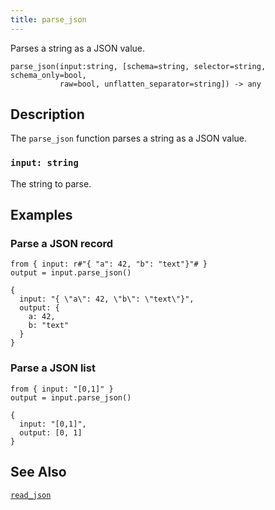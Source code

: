 ```yaml
---
title: parse_json
---
```


Parses a string as a JSON value.

```tql
parse_json(input:string, [schema=string, selector=string, schema_only=bool,
           raw=bool, unflatten_separator=string]) -> any
```

## Description

The `parse_json` function parses a string as a JSON value.

### `input: string`

The string to parse.


<ParsingOptions />

## Examples

### Parse a JSON record

```tql
from { input: r#"{ "a": 42, "b": "text"}"# }
output = input.parse_json()
```
```tql
{
  input: "{ \"a\": 42, \"b\": \"text\"}",
  output: {
    a: 42,
    b: "text"
  }
}
```

### Parse a JSON list

```tql
from { input: "[0,1]" }
output = input.parse_json()
```
```tql
{
  input: "[0,1]",
  output: [0, 1]
}
```

## See Also

[`read_json`](../operators/read_json.mdx)

